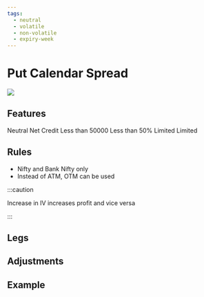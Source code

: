 ```yaml
---
tags:
  - neutral
  - volatile
  - non-volatile
  - expiry-week
---
```


# Put Calendar Spread
<img className="graph" src="/img/graphs/call-calendar-spread.svg" />

## Features
<grid>
  <attribute title="View" icon="visibility" color="info">
    Neutral
  </attribute>
  <attribute title="Premium" icon="currency_exchange" color="info">
    Net Credit
  </attribute>
  <attribute title="Margin" icon="currency_rupee" color="info">
    Less than 50000
  </attribute>
  <attribute title="POP" icon="percent" color="success">
	Less than 50%
  </attribute>
  <attribute title="Max Loss" icon="dangerous" color="warning">
    Limited
  </attribute>
  <attribute title="Max Profit" icon="payments" color="info">
    Limited
  </attribute>
</grid>

## Rules

- Nifty and Bank Nifty only
- Instead of ATM, OTM can be used

:::caution

Increase in IV increases profit and vice versa

:::

## Legs

<leg side="PE"  transaction="S" moneyNess="ATM" lotSize={1} moreInfo="Weekly Expiry"/>
<leg side="PE"  transaction="B" moneyNess="ATM" lotSize={1} moreInfo="Monthly Expiry"/>


## Adjustments



## Example
